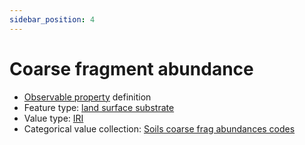 ```yaml
---
sidebar_position: 4
---
```



# Coarse fragment abundance

- [Observable property](/viewers/dawe-vocabs?uri=https://linked.data.gov.au/def/test/dawe-cv/b3dd4df5-589b-476e-8e9e-0af6a7155759) definition
- Feature type: [land surface substrate](http://linked.data.gov.au/def/tern-cv/aef12cd6-3826-4988-a54c-8578d3fb4c8d)
- Value type: [IRI](https://w3id.org/tern/ontologies/tern/IRI)
- Categorical value collection: [Soils coarse frag abundances codes](/viewers/dawe-vocabs?uri=https://linked.data.gov.au/def/test/dawe-cv/bec608c4-3a66-4630-b666-cabb666ac8d2)

<Example protocolModule="plot-soil-description" observableProperty="https://linked.data.gov.au/def/test/dawe-cv/b3dd4df5-589b-476e-8e9e-0af6a7155759" />
